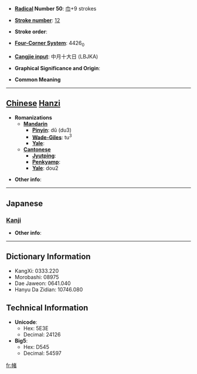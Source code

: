 * '''[[Wiktionary:Chinese radical index| Radical]] Number 50''': [[Wiktionary:Chinese radical index 巾|巾]]+9 strokes

* '''[[Wiktionary:Chinese total strokes index|Stroke number]]''': [[Wiktionary:Chinese total strokes index 12|12]]

* '''Stroke order''': 

* '''[[Wiktionary:Chinese four corner index|Four-Corner System]]''': 4426<sub>0</sub>

* '''[[Wiktionary:Chinese Cangjie index|Cangjie input]]''': 中月十大日 (LBJKA)

* '''Graphical Significance and Origin''': 

* '''Common Meaning'''

----

== [[Chinese]] [[Hanzi]] ==

* '''Romanizations'''
** '''[[Mandarin]]'''
*** '''[[Pinyin]]''': dǔ (du3)
*** '''[[Wade-Giles]]''': tu<sup>3</sup>
*** '''[[Yale]]''': 
** '''[[Cantonese]]'''
*** '''[[Jyutping]]''':
*** '''[[Penkyamp]]''': 
*** '''[[Yale]]''': dou2

* '''Other info''': 

----

==Japanese==
===[[Kanji]]===
{{kanji|on readings=[[と]] (to), [[つ]] (tsu)|kun readings=[[はた]] (hata), [[はたじるし]] (hatajirushi), [[わたいれ]] (wataire)}}

* '''Other info''':  

----

== Dictionary Information ==

* KangXi: 0333.220
* Morobashi: 08975
* Dae Jaweon: 0641.040
* Hanyu Da Zidian: 10746.080

== Technical Information ==

* '''Unicode''':
** Hex: 5E3E
** Decimal: 24126
* '''Big5''':
** Hex: D545
** Decimal: 54597

[[fr:帾]]
